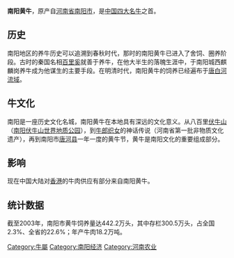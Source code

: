 {{Unreferenced|time=2012-03-16T03:53:33+00:00 }}
'''南阳黄牛'''，原产自[[河南省|河南省]][[南阳市|南阳市]]，是[[中国四大名牛|中国四大名牛]]之首。
== 历史 ==
南阳地区的养牛历史可以追溯到春秋时代，那时的南阳黄牛已进入了舍饲、圈养阶段。古时的秦国名相[[百里奚|百里奚]]就善于养牛，在他大半生的落魄生涯中，于南阳城西麒麟岗养牛成为他谋生的主要手段。在明清时代，南阳黄牛的饲养已经遍布于[[唐白河流域|唐白河流域]]。

== 牛文化 ==
南阳是一座历史文化名城，南阳黄牛在本地具有深远的文化意义。从八百里[[伏牛山|伏牛山]]（[[南阳伏牛山世界地质公园|南阳伏牛山世界地质公园]]），到[[牛郎织女|牛郎织女]]的神话传说（河南省第一批非物质文化遗产），再到南阳市[[唐河县|唐河县]]一年一度的黄牛节，黄牛是南阳文化的重要组成部分。

== 影响 ==
现在中国大陆对[[香港|香港]]的牛肉供应有部分来自南阳黄牛。

== 统计数据 ==
截至2003年，南阳市黄牛饲养量达442.2万头，其中存栏300.5万头，占全国2.3%、全省的22.6%；年产牛肉18.2万吨。

[[Category:牛屬|Category:牛屬]]
[[Category:南阳经济|Category:南阳经济]]
[[Category:河南农业|Category:河南农业]]